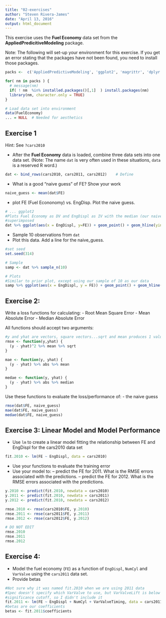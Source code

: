 ---
title: "02-exercises"
author: "Steven Rivera-James"
date: "April 13, 2016"
output: html_document
---

This exercise uses the **Fuel Economy** data set from the **AppliedPredicitiveModeling** package.

Note: The following will set-up your environment for this exercise. If you get an error stating that the packages have not been found, you need to install those packages.


```{r,echo=FALSE}

packs <-  c('AppliedPredictiveModeling', 'ggplot2', 'magrittr', 'dplyr')

for( nm in packs ) { 
  # message(nm)
  if( ! nm  %in% installed.packages()[,1]  ) install.packages(nm)
  library(nm, character.only = TRUE)
}

# Load data set into environment
data(FuelEconomy)
... = NULL  # Needed for aesthetics 

```



## Exercise 1

Hint: See `?cars2010`


- After the **Fuel Economy** data is loaded, combine three data sets into one data set. (Note: The name `dat` is very often used in these situations, `data` is a reserved R word.)  

```{r}
dat <- bind_rows(cars2010, cars2011, cars2012)    # Define 
```


- What is a good "naive guess" of FE? Show your work

```{r}
naive_guess <- mean(dat$FE)
```


- plot FE (Fuel Econonomy) vs. EngDisp. Plot the naive guess.

```{r}
# ... ggplot2
#Plots Fuel Economy as DV and EngDispl as IV with the median (our naive guess)
#superimposed 
dat %>% ggplot(aes(x = EngDispl, y=FE)) + geom_point() + geom_hline(yintercept=naive_guess, color='red')
```

- Sample 10 observations from `dat`
- Plot this data. Add a line for the naive_guess. 


```{r}
#set seed
set.seed(314) 

# Sample 
samp <- dat %>% sample_n(10)

# Plots 
#Similar to prior plot, except using our sample of 10 as our data
samp %>% ggplot(aes(x = EngDispl, y = FE)) + geom_point() + geom_hline(yintercept=naive_guess, color='red')

```


## Exercise 2:


Write a loss functions for calculating:
- Root Mean Square Error
- Mean Absolute Error
- Median Absolute Error

All functions should accept two arguments: 


```{r}
#y and yhat are vectors, square vectors...sqrt and mean produces 1 value
rmse <- function(y,yhat) {
  (y - yhat)^2 %>% mean %>% sqrt
}

mae <- function(y, yhat) {
  (y - yhat) %>% abs %>% mean
}

medae <- function(y, yhat) {
  (y - yhat) %>% abs %>% median
}

```

Use these functions to evaluate the loss/performance of:
- the naive guess
```{r}
rmse(dat$FE, naive_guess)
mae(dat$FE, naive_guess)
medae(dat$FE, naive_guess)
```
## Exercise 3: Linear Model and Model Performance 

- Use `lm` to create a linear model fitting the relationship between FE and EngDispl for the cars2010 data set


```{r}
fit.2010 <- lm(FE ~ EngDispl, data = cars2010) 
```

- Use your functions to evaluate the training error
- Use your model to:
-- predict the FE for 2011. What is the RMSE errors associated with the predictions.
-- predict the FE for 2012. What is the RMSE errors associated with the predictions.

```{r}

y.2010 <- predict(fit.2010, newdata = cars2010) 
y.2011 <- predict(fit.2010, newdata = cars2011)
y.2012 <- predict(fit.2010, newdata = cars2012)

rmse.2010 <- rmse(cars2010$FE, y.2010)
rmse.2011 <- rmse(cars2011$FE, y.2011)
rmse.2012 <- rmse(cars2012$FE, y.2012)

```


```{r}
# DO NOT EDIT 
rmse.2010 
rmse.2011
rmse.2012
```


## Exercise 4: 

- Model the fuel economy (`FE`) as a function of `EngDispl`, `NumCyl` and `VarValve` using the `cars2011` data set.  
- Provide betas


```{r}
#Not sure why it was named fit.2010 when we are using 2011 data
#Spec doesn't specify which VarValve to use, but VarValveLift is below
#significance cutoff, so I didn't include it
fit.2011 <- lm(FE ~ EngDispl + NumCyl + VarValveTiming, data = cars2011)
#betas are our coefficients
betas <- fit.2011$coefficients
```
